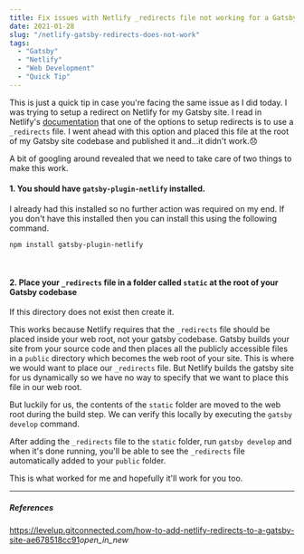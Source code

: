 ```yaml
---
title: Fix issues with Netlify _redirects file not working for a Gatsby site
date: 2021-01-28
slug: "/netlify-gatsby-redirects-does-not-work"
tags:
  - "Gatsby"
  - "Netlify"
  - "Web Development"
  - "Quick Tip"
---
```


This is just a quick tip in case you're facing the same issue as I did today. I was trying to setup a redirect on Netlify for my Gatsby site. I read in Netlify's [documentation](https://docs.netlify.com/routing/redirects/#syntax-for-the-redirects-file) that one of the options to setup redirects is to use a `_redirects` file. I went ahead with this option and placed this file at the root of my Gatsby site codebase and published it and...it didn't work.😞 

A bit of googling around revealed that we need to take care of two things to make this work.

#### 1. You should have `gatsby-plugin-netlify` installed. 
I already had this installed so no further action was required on my end. If you don't have this installed then you can install this using the following command.

```
npm install gatsby-plugin-netlify
```

<br/>

#### 2. Place your `_redirects` file in a folder called `static` at the root of your Gatsby codebase 

If this directory does not exist then create it.

This works because Netlify requires that the `_redirects` file should be placed inside your web root, not your gatsby codebase. Gatsby builds your site from your source code and then places all the publicly accessible files in a `public` directory which becomes the web root of your site. This is where we would want to place our `_redirects` file. But Netlify builds the gatsby site for us dynamically so we have no way to specify that we want to place this file in our web root. 

But luckily for us, the contents of the `static` folder are moved to the web root during the build step. We can verify this locally by executing the `gatsby develop` command. 

After adding the `_redirects` file to the `static` folder, run `gatsby develop` and when it's done running, you'll be able to see the `_redirects` file automatically added to your `public` folder.

This is what worked for me and hopefully it'll work for you too.

---

##### References
<a href="https://levelup.gitconnected.com/how-to-add-netlify-redirects-to-a-gatsby-site-ae678518cc91" target="_blank">https://levelup.gitconnected.com/how-to-add-netlify-redirects-to-a-gatsby-site-ae678518cc91<i class="material-icons">open_in_new</i></a>
